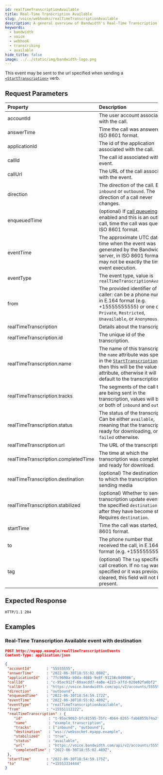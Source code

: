 ```yaml
---
id: realTimeTranscriptionAvailable
title: Real-Time Transcription Available
slug: /voice/webhooks/realTimeTranscriptionAvailable
description: A general overview of Bandwidth's Real-Time Transcription Available Webhook
keywords:
  - bandwidth
  - voice
  - webhook
  - transcribing
  - available
hide_title: false
image: ../../static/img/bandwidth-logo.png
---
```


This event may be sent to the url specified when sending a [`<StartTranscription>`][1] verb.

## Request Parameters

| Property                | Description  |
|:------------------------|:-------------|
| accountId               | The user account associated with the call. |
| answerTime              | Time the call was answered, in ISO 8601 format. |
| applicationId           | The id of the application associated with the call. |
| callId                  | The call id associated with the event. |
| callUrl                 | The URL of the call associated with the event. |
| direction               | The direction of the call. Either `inbound` or `outbound`. The direction of a call never changes. |
| enqueuedTime            | (optional) If [call queueing](/apis/voice#operation/createCall/) is enabled and this is an outbound call, time the call was queued, in ISO 8601 format. |
| eventTime               | The approximate UTC date and time when the event was generated by the Bandwidth server, in ISO 8601 format. This may not be exactly the time of event execution. |
| eventType               | The event type, value is `realTimeTranscriptionAvailable` |
| from                    | The provided identifier of the caller: can be a phone number in E.164 format (e.g. +15555555555) or one of `Private`, `Restricted`, `Unavailable`, or `Anonymous`. |
| realTimeTranscription               | Details about the transcription. |
| realTimeTranscription.id            | The unique id of the transcription. |
| realTimeTranscription.name          | The name of this transcription. If the `name` attribute was specified in the [`StartTranscription`][1] verb, then this will be the value of that attribute, otherwise it will default to the transcription id.
| realTimeTranscription.tracks        | The segments of the call that are being sent in the transcription, values will be one or both of `inbound` and `outbound` |
| realTimeTranscription.status        | The status of the transcription. Can be either `available`, meaning that the transcription is ready for downloading, or `failed` otherwise. |
| realTimeTranscription.url           | The URL of the transcription. |
| realTimeTranscription.completedTime | The time at which the transcription was completed and ready for download. |
| realTimeTranscription.destination   | (optional) The destination URL to which the transcription is sending media |
| realTimeTranscription.stabilized    | (optional) Whether to send transcription update events to the specified `destination` only after they have become stable. Requires `destination`.                                                                                            |
| startTime               | Time the call was started, in ISO 8601 format. |
| to                      | The phone number that received the call, in E.164 format (e.g. +15555555555). |
| tag                     | (optional) The `tag` specified on call creation. If no `tag` was specified or it was previously cleared, this field will not be present. |

## Expected Response

```http
HTTP/1.1 204
```

## Examples

### Real-Time Transcription Available event with destination

```json
POST http://myapp.example/realTimeTranscriptionEvents
Content-Type: application/json

{
 "accountId"       : "55555555",
 "answerTime"      : "2022-06-30T18:55:02.080Z",
 "applicationId"   : "7fc9698a-b04a-468b-9e8f-91238c0d0086",
 "callId"          : "c-95ac912f-68aacdd7-4a8e-4223-a7fd-020e02fa6bf2",
 "callUrl"         : "https://voice.bandwidth.com/api/v2/accounts/55555555/calls/c-95ac912f-68aacdd7-4a8e-4223-a7fd-020e02fa6bf2",
 "direction"       : "outbound",
 "enqueuedTime"    : "2022-06-30T18:54:59.172Z",
 "eventTime"       : "2022-06-30T18:55:02.489Z",
 "eventType"       : "realTimeTranscriptionAvailable",
 "from"            : "+15551112222",
 "realTimeTranscription" : {
    "id"            : "t-95ac90b3-bfc81595-35fc-4b64-8265-fab6855b74a2",
    "name"          : "example_transcription",
    "tracks"        : ["inbound", "outbound"],
    "destination"   : "wss://websocket.myapp.example",
    "stabilized"    : "true",
    "status"        : "available",
    "url"           : "https://voice.bandwidth.com/api/v2/accounts/55555555/calls/c-95ac912f-68aacdd7-4a8e-4223-a7fd-020e02fa6bf2/transcriptions/t-95ac90b3-bfc81595-35fc-4b64-8265-fab6855b74a2",
    "completedTime" : "2022-06-30T18:55:02.489Z",
 },
 "startTime"       : "2022-06-30T18:54:59.175Z",
 "to"              : "+15553334444"
}
```

[1]: /docs/voice/bxml/startTranscription
[2]: /docs/voice/bxml/startTranscription